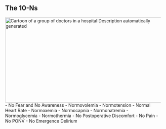 ## The 10-Ns
![Cartoon of a group of doctors in a hospital Description automatically generated](media/image5.png){width="5.508333333333334in" height="2.8583333333333334in"}
- No Fear and No Awareness
- Normovolemia
- Normotension
- Normal Heart Rate
- Normoxemia
- Normocapnia
- Normonatremia
- Normoglycemia
- Normothermia
- No Postoperative Discomfort
    - No Pain
    - No PONV
    - No Emergence Delirium

